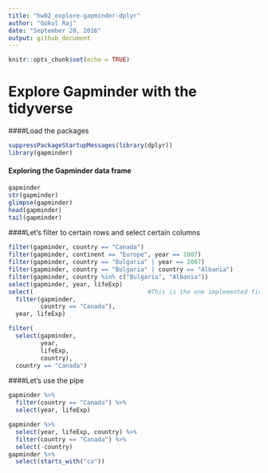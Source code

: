 ```yaml
---
title: "hw02_explore-gapminder-dplyr"
author: "Gokul Raj"
date: "September 20, 2016"
output: github_document
---
```


```r
knitr::opts_chunk$set(echo = TRUE)
```

# Explore Gapminder with the tidyverse

####Load the packages

```r
suppressPackageStartupMessages(library(dplyr))
library(gapminder)
```

#### Exploring the Gapminder data frame

```r
gapminder
str(gapminder)
glimpse(gapminder)
head(gapminder)
tail(gapminder)
```

####Let's filter to certain rows and select certain columns

```r
filter(gapminder, country == "Canada")
filter(gapminder, continent == "Europe", year == 2007)
filter(gapminder, country == "Bulgaria" | year == 2007)
filter(gapminder, country == "Bulgaria" | country == "Albania")
filter(gapminder, country %in% c("Bulgaria", "Albania"))
select(gapminder, year, lifeExp)
select(                                #This is the one implemented first with pipe
  filter(gapminder, 
         country == "Canada"), 
  year, lifeExp)

filter(
  select(gapminder,
         year, 
         lifeExp,
         country), 
  country == "Canada")

```

####Let's use the pipe

```r
gapminder %>% 
  filter(country == "Canada") %>% 
  select(year, lifeExp)

gapminder %>%
  select(year, lifeExp, country) %>% 
  filter(country == "Canada") %>% 
  select(-country)
gapminder %>% 
  select(starts_with("co"))
```

